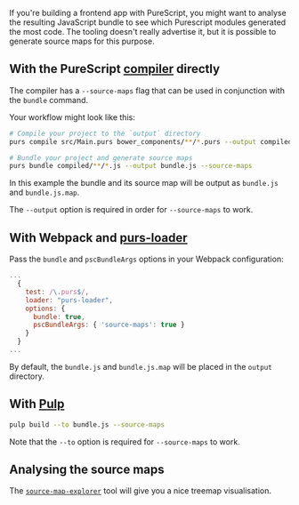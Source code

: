 
If you're building a frontend app with PureScript, you might want to analyse the resulting JavaScript bundle to see which Purescript modules generated the most code. The tooling doesn't really advertise it, but it is possible to generate source maps for this purpose.

## With the PureScript [compiler](https://github.com/purescript/purescript) directly

The compiler has a `--source-maps` flag that can be used in conjunction with the `bundle` command.

Your workflow might look like this:

```bash
# Compile your project to the `output` directory
purs compile src/Main.purs bower_components/**/*.purs --output compiled

# Bundle your project and generate source maps
purs bundle compiled/**/*.js --output bundle.js --source-maps
```

In this example the bundle and its source map will be output as `bundle.js` and `bundle.js.map`.

The `--output` option is required in order for `--source-maps` to work.


## With Webpack and [purs-loader](https://github.com/ethul/purs-loader)

Pass the `bundle` and `pscBundleArgs` options in your Webpack configuration:

```js
...
  {
    test: /\.purs$/,
    loader: "purs-loader",
    options: {
      bundle: true,
      pscBundleArgs: { 'source-maps': true }
    }
  }
...
```

By default, the `bundle.js` and `bundle.js.map` will be placed in the `output` directory.


## With [Pulp](https://github.com/purescript-contrib/pulp)

```bash
pulp build --to bundle.js --source-maps
```

Note that the `--to` option is required for `--source-maps` to work.


## Analysing the source maps

The [`source-map-explorer`](https://github.com/danvk/source-map-explorer) tool will give you a nice treemap visualisation.

